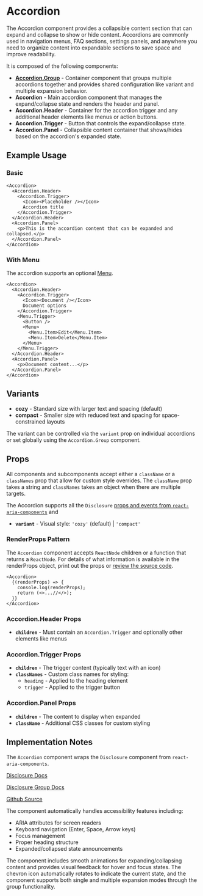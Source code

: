 

<Meta of={AccordionStories} />

# Accordion
The Accordion component provides a collapsible content section that can expand and collapse to show or hide content. Accordions are commonly used in navigation menus, FAQ sections, settings panels, and anywhere you need to organize content into expandable sections to save space and improve readability.

It is composed of the following components:

- **[Accordion.Group](?path=/docs/components-accordion-group--playground)** - Container component that groups multiple accordions together and provides shared configuration like variant and multiple expansion behavior.
- **Accordion** - Main accordion component that manages the expand/collapse state and renders the header and panel.
- **Accordion.Header** - Container for the accordion trigger and any additional header elements like menus or action buttons.
- **Accordion.Trigger** - Button that controls the expand/collapse state.
- **Accordion.Panel** - Collapsible content container that shows/hides based on the accordion's expanded state.

## Example Usage

### Basic
```tsx
<Accordion>
  <Accordion.Header>
    <Accordion.Trigger>
      <Icon><Placeholder /></Icon>
      Accordion title
    </Accordion.Trigger>
  </Accordion.Header>
  <Accordion.Panel>
    <p>This is the accordion content that can be expanded and collapsed.</p>
  </Accordion.Panel>
</Accordion>
```
<Canvas of={AccordionStories.Default} />

### With Menu
The accordion supports an optional [Menu](?path=/docs/components-menu--playground).
```tsx
<Accordion>
  <Accordion.Header>
    <Accordion.Trigger>
      <Icon><Document /></Icon>
      Document options
    </Accordion.Trigger>
    <Menu.Trigger>
      <Button />
      <Menu>
        <Menu.Item>Edit</Menu.Item>
        <Menu.Item>Delete</Menu.Item>
      </Menu>
    </Menu.Trigger>
  </Accordion.Header>
  <Accordion.Panel>
    <p>Document content...</p>
  </Accordion.Panel>
</Accordion>
```
<Canvas of={AccordionStories.WithMenu} />

## Variants
* **cozy** - Standard size with larger text and spacing (default)
* **compact** - Smaller size with reduced text and spacing for space-constrained layouts

The variant can be controlled via the `variant` prop on individual accordions or set globally using the `Accordion.Group` component.

## Props
All components and subcomponents accept either a `className` or a `classNames` prop that allow for custom style overrides. The `className` prop takes a string and `classNames` takes an object when there are multiple targets.

The Accordion supports all the `Disclosure` [props and events from `react-aria-components`](https://react-spectrum.adobe.com/react-aria/Disclosure.html#disclosure-1) and
* **`variant`** - Visual style: `'cozy'` (default) | `'compact'`

### RenderProps Pattern

The `Accordion` component accepts `ReactNode` children or a function that returns a `ReactNode`. For details of what information is available in the renderProps object, print out the props or [review the source code](https://github.com/adobe/react-spectrum/blob/7ee8d64207cb0777cd07fa98d398e1cf7cd80d3d/packages/react-aria-components/src/Disclosure.tsx#L73C18-L73C39).

```tsx
<Accordion>
  {(renderProps) => {
    console.log(renderProps);
    return (<>...//</>);
  }}
</Accordion>
```

### Accordion.Header Props
* **`children`** - Must contain an `Accordion.Trigger` and optionally other elements like menus

### Accordion.Trigger Props
* **`children`** - The trigger content (typically text with an icon)
* **`classNames`** - Custom class names for styling:
  * `heading` - Applied to the heading element
  * `trigger` - Applied to the trigger button

### Accordion.Panel Props
* **`children`** - The content to display when expanded
* **`className`** - Additional CSS classes for custom styling

## Implementation Notes
The `Accordion` component wraps the `Disclosure` component from `react-aria-components`.

[Disclosure Docs](https://react-spectrum.adobe.com/react-spectrum/Disclosure.html)

[Disclosure Group Docs](https://react-spectrum.adobe.com/react-aria/DisclosureGroup.html)

[Github Source](https://github.com/gohypergiant/standard-toolkit/tree/main/design-toolkit/components/src/components/accordion)

The component automatically handles accessibility features including:
- ARIA attributes for screen readers
- Keyboard navigation (Enter, Space, Arrow keys)
- Focus management
- Proper heading structure
- Expanded/collapsed state announcements

The component includes smooth animations for expanding/collapsing content and provides visual feedback for hover and focus states. The chevron icon automatically rotates to indicate the current state, and the component supports both single and multiple expansion modes through the group functionality.
